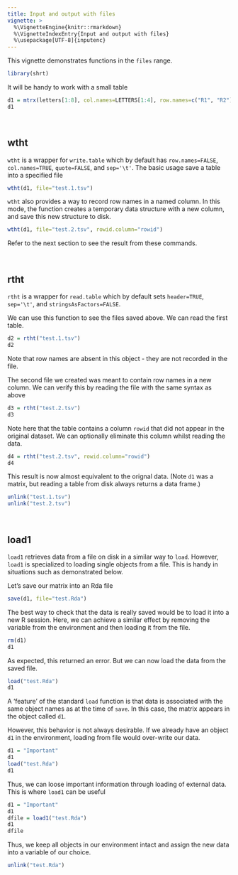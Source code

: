 ```yaml
---
title: Input and output with files
vignette: >
  %\VignetteEngine{knitr::rmarkdown}
  %\VignetteIndexEntry{Input and output with files}
  %\usepackage[UTF-8]{inputenc}
---
```



This vignette demonstrates functions in the `files` range.


```r
library(shrt)
```

It will be handy to work with a small table

```r
d1 = mtrx(letters[1:8], col.names=LETTERS[1:4], row.names=c("R1", "R2"))
d1
```
	



&nbsp;

## wtht	

`wtht` is a wrapper for `write.table` which by default has `row.names=FALSE`,
`col.names=TRUE`, `quote=FALSE`, and `sep='\t'`. The basic usage save a table
into a specified file

```r
wtht(d1, file="test.1.tsv")
```

`wtht` also provides a way to record row names in a named column. In this mode,
the function creates a temporary data structure with a new column, and save
this new structure to disk. 

```r
wtht(d1, file="test.2.tsv", rowid.column="rowid")
```

Refer to the next section to see the result from these commands.




&nbsp;

## rtht

`rtht` is a wrapper for `read.table` which by default sets `header=TRUE`,
`sep='\t'`, and `stringsAsFactors=FALSE`. 

We can use this function to see the files saved above. We can read the first
table.

```r
d2 = rtht("test.1.tsv")
d2
```

Note that row names are absent in this object - they are not recorded in the
file. 

The second file we created was meant to contain row names in a new column. We
can verify this by reading the file with the same syntax as above

```r
d3 = rtht("test.2.tsv")
d3
```

Note here that the table contains a column `rowid` that did not appear in the
original dataset. We can optionally eliminate this column whilst reading the
data.

```r
d4 = rtht("test.2.tsv", rowid.column="rowid")
d4
```

This result is now almost equivalent to the orignal data. (Note `d1` was a
matrix, but reading a table from disk always returns a data frame.)


```r
unlink("test.1.tsv")
unlink("test.2.tsv")
```




&nbsp;

## load1

`load1` retrieves data from a file on disk in a similar way to `load`. However,
`load1` is specialized to loading single objects from a file. This is handy in
situations such as demonstrated below.

Let's save our matrix into an Rda file

```r
save(d1, file="test.Rda")
```

The best way to check that the data is really saved would be to load it into
a new R session. Here, we can achieve a similar effect by removing the variable
from the environment and then loading it from the file. 

```r
rm(d1)
d1
```

As expected, this returned an error. But we can now load the data from the
saved file.

```r
load("test.Rda")
d1
```

A 'feature' of the standard `load` function is that data is associated with
the same object names as at the time of `save`. In this case, the matrix
appears in the object called `d1`. 

However, this behavior is not always desirable. If we already have an object
`d1` in the environment, loading from file would over-write our data.

```r
d1 = "Important"
d1
load("test.Rda")
d1
```

Thus, we can loose important information through loading of external data. This
is where `load1` can be useful

```r
d1 = "Important"
d1
dfile = load1("test.Rda")
d1
dfile
```

Thus, we keep all objects in our environment intact and assign the new data
into a variable of our choice. 


```r
unlink("test.Rda")
```



&nbsp;
